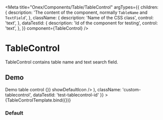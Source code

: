 

<Meta
  title="Onex/Components/Table/TableControl"
  argTypes={{
    children: {
      description: 'The content of the component, normally ```TableName``` and ```TextField```',
    },
    className: {
      description: 'Name of the CSS class',
      control: 'text',
    },
    dataTestId: {
      description: 'Id of the component for testing',
      control: 'text',
    },
  }}
  component={TableControl}
/>


# TableControl

TableControl contains table name and text search field.

## Demo
<Canvas>
  <Story
    name="Demo"
    args={{
      children: (
        <>
          <TableName badgeNumber="200"> Demo table control</TableName>
          <TextField controlId="search" placeholder="search" onChange={() => {}} showDefaultIcon /> </>
      ),
      className: 'custom-tablecontrol',
      dataTestId: 'test-tablecontrol-id'
    }}
  >
    {TableControlTemplate.bind({})}
  </Story>
</Canvas>

<ArgsTable story="Demo" />

### Default
  <Canvas>
    <Story name="Default" story={stories.Default} />
  </Canvas>

